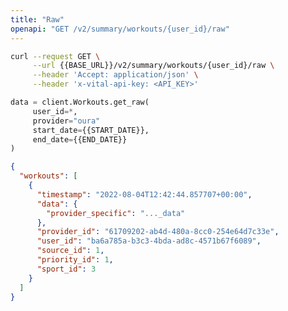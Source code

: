 ```yaml
---
title: "Raw"
openapi: "GET /v2/summary/workouts/{user_id}/raw"
---
```


<RequestExample>

```bash Bash
curl --request GET \
     --url {{BASE_URL}}/v2/summary/workouts/{user_id}/raw \
     --header 'Accept: application/json' \
     --header 'x-vital-api-key: <API_KEY>'
```

```python Python
data = client.Workouts.get_raw(
     user_id=*,
     provider="oura"
     start_date={{START_DATE}},
     end_date={{END_DATE}}
)
```

</RequestExample>

<ResponseExample>

```json Example
{
  "workouts": [
    {
      "timestamp": "2022-08-04T12:42:44.857707+00:00",
      "data": {
        "provider_specific": "..._data"
      },
      "provider_id": "61709202-ab4d-480a-8cc0-254e64d7c33e",
      "user_id": "ba6a785a-b3c3-4bda-ad8c-4571b67f6089",
      "source_id": 1,
      "priority_id": 1,
      "sport_id": 3
    }
  ]
}
```

</ResponseExample>
